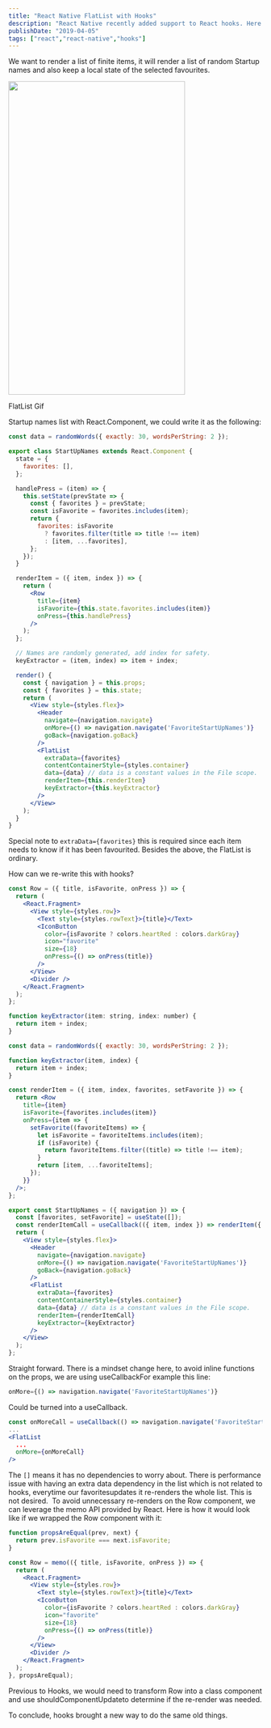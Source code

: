 ```yaml
---
title: "React Native FlatList with Hooks"
description: "React Native recently added support to React hooks. Here is an overview of how to use FlatList with it."
publishDate: "2019-04-05"
tags: ["react","react-native","hooks"]
---
```


<div>

We want to render a list of finite items, it will render a list of random Startup names and also keep a local state of the selected favourites. 

<div style={{ marginTop: 40, marginBottom: 20, display: 'flex', justifyContent: 'center', alignItems: 'center', flexDirection: 'column' }}>
<img style={{ display: 'block', margin: '0 auto' }} width="350" height="620" src={require('./FlatListWithFavorites.gif')} />
<p>FlatList Gif</p>
</div>



Startup names list with React.Component, we could write it as the following:

```jsx
const data = randomWords({ exactly: 30, wordsPerString: 2 });

export class StartUpNames extends React.Component {
  state = {
    favorites: [],
  };

  handlePress = (item) => {
    this.setState(prevState => {
      const { favorites } = prevState;
      const isFavorite = favorites.includes(item);
      return {
        favorites: isFavorite
          ? favorites.filter(title => title !== item)
          : [item, ...favorites],
      };
    });
  }

  renderItem = ({ item, index }) => {
    return (
      <Row
        title={item}
        isFavorite={this.state.favorites.includes(item)}
        onPress={this.handlePress}
      />
    );
  };

  // Names are randomly generated, add index for safety.
  keyExtractor = (item, index) => item + index;

  render() {
    const { navigation } = this.props;
    const { favorites } = this.state;
    return (
      <View style={styles.flex}>
        <Header
          navigate={navigation.navigate}
          onMore={() => navigation.navigate('FavoriteStartUpNames')}
          goBack={navigation.goBack}
        />
        <FlatList
          extraData={favorites}
          contentContainerStyle={styles.container}
          data={data} // data is a constant values in the File scope.
          renderItem={this.renderItem}
          keyExtractor={this.keyExtractor}
        />
      </View>
    );
  }
}
```

Special note to `extraData={favorites}` this is required since each item needs to know if it has been favourited. Besides the above, the FlatList is ordinary.

How can we re-write this with hooks?

```jsx
const Row = ({ title, isFavorite, onPress }) => {
  return (
    <React.Fragment>
      <View style={styles.row}>
        <Text style={styles.rowText}>{title}</Text>
        <IconButton
          color={isFavorite ? colors.heartRed : colors.darkGray}
          icon="favorite"
          size={18}
          onPress={() => onPress(title)}
        />
      </View>
      <Divider />
    </React.Fragment>
  );
};

function keyExtractor(item: string, index: number) {
  return item + index;
}

const data = randomWords({ exactly: 30, wordsPerString: 2 });

function keyExtractor(item, index) {
  return item + index;
}

const renderItem = ({ item, index, favorites, setFavorite }) => {
  return <Row
    title={item}
    isFavorite={favorites.includes(item)}
    onPress={item => {
      setFavorite((favoriteItems) => {
        let isFavorite = favoriteItems.includes(item);
        if (isFavorite) {
          return favoriteItems.filter((title) => title !== item);
        }
        return [item, ...favoriteItems];
      });
    }}
  />;
};

export const StartUpNames = ({ navigation }) => {
  const [favorites, setFavorite] = useState([]);
  const renderItemCall = useCallback(({ item, index }) => renderItem({ item, index, favorites, setFavorite }));
  return (
    <View style={styles.flex}>
      <Header
        navigate={navigation.navigate}
        onMore={() => navigation.navigate('FavoriteStartUpNames')}
        goBack={navigation.goBack}
      />
      <FlatList
        extraData={favorites}
        contentContainerStyle={styles.container}
        data={data} // data is a constant values in the File scope.
        renderItem={renderItemCall}
        keyExtractor={keyExtractor}
      />
    </View>
  );
};
``` 

Straight forward. There is a mindset change here, to avoid inline functions on the props, we are using useCallbackFor example this line:

```jsx
onMore={() => navigation.navigate('FavoriteStartUpNames')}
``` 
Could be turned into a useCallback.

```jsx
const onMoreCall = useCallback(() => navigation.navigate('FavoriteStartUpNames'), []);
...
<FlatList 
  ...
  onMore={onMoreCall}
/>
```

The `[]` means it has no dependencies to worry about.
There is performance issue with having an extra data dependency in the list which is not related to hooks, everytime our favoritesupdates it re-renders the whole list. This is not desired. 
To avoid unnecessary re-renders on the Row component, we can leverage the memo
API provided by React. Here is how it would look like if we wrapped the Row component with it:

```jsx
function propsAreEqual(prev, next) {
  return prev.isFavorite === next.isFavorite;
}

const Row = memo(({ title, isFavorite, onPress }) => {
  return (
    <React.Fragment>
      <View style={styles.row}>
        <Text style={styles.rowText}>{title}</Text>
        <IconButton
          color={isFavorite ? colors.heartRed : colors.darkGray}
          icon="favorite"
          size={18}
          onPress={() => onPress(title)}
        />
      </View>
      <Divider />
    </React.Fragment>
  );
}, propsAreEqual);
```

Previous to Hooks, we would need to transform Row into a class component and use shouldComponentUpdateto determine if the re-render was needed.

To conclude, hooks brought a new way to do the same old things.

</div>